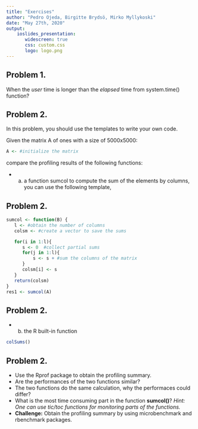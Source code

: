 ```yaml
---
title: "Exercises"
author: "Pedro Ojeda, Birgitte Brydsö, Mirko Myllykoski"
date: "May 27th, 2020"
output: 
    ioslides_presentation:
       widescreen: true
       css: custom.css
       logo: logo.png
---
```


## Problem 1.

When the *user* time is longer than the *elapsed* time from system.time() function?

## Problem 2.

In this problem, you should use the templates to write your own code. 

Given the matrix A of ones with a size of 5000x5000:

```r
A <- #initialize the matrix
```

compare the profiling results of the following functions:

* a) a function sumcol to compute the sum of the elements by columns, you can use the following template,

## Problem 2.

```r
sumcol <- function(B) {
   l <- #obtain the number of columns
   colsm <- #create a vector to save the sums

   for(i in 1:l){  
      s <- 0  #collect partial sums
      for(j in 1:l){
          s <- s + #sum the columns of the matrix
      }
      colsm[i] <- s
   }
   return(colsm)
}
res1 <- sumcol(A)
```

## Problem 2.

* b) the R built-in function

```r
colSums()
```

## Problem 2.

* Use the Rprof package to obtain the profiling summary. 
* Are the performances of the two functions similar? 
* The two functions do the same calculation, why the performaces could differ?
* What is the most time consuming part in the function **sumcol()**? *Hint: One can use tic/toc functions for monitoring parts of the functions.*
* **Challenge:** Obtain the profiling summary by using microbenchmark and rbenchmark packages.